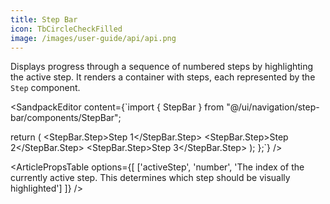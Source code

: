 ```yaml
---
title: Step Bar
icon: TbCircleCheckFilled
image: /images/user-guide/api/api.png
---
```


Displays progress through a sequence of numbered steps by highlighting the active step. It renders a container with steps, each represented by the `Step` component.

<ArticleTabs label1="Usage" label2="Props">
<ArticleTab>

<SandpackEditor content={`import { StepBar } from "@/ui/navigation/step-bar/components/StepBar";

  return (
    <StepBar activeStep={2}>
      <StepBar.Step>Step 1</StepBar.Step>
      <StepBar.Step>Step 2</StepBar.Step>
      <StepBar.Step>Step 3</StepBar.Step>
    </StepBar>
  );
};`} />

</ArticleTab>

<ArticleTab>

<ArticlePropsTable options={[
  ['activeStep', 'number', 'The index of the currently active step. This determines which step should be visually highlighted']
]} />


</ArticleTab>
</ArticleTabs>